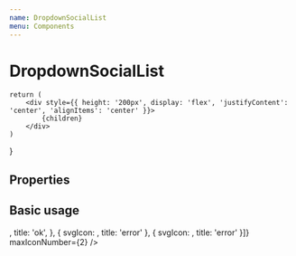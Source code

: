 ```yaml
---
name: DropdownSocialList
menu: Components
---
```



# DropdownSocialList

    return (
        <div style={{ height: '200px', display: 'flex', 'justifyContent': 'center', 'alignItems': 'center' }}>
            {children}
        </div>
    )
}


## Properties

<PropsTable of={DropdownSocialList} />

## Basic usage

<Playground wrapper={DropdownSocialListWrapper}>
    <DropdownSocialList
        icons={[{
            svgIcon: <Checked style={iconStyles}/>,
            title: 'ok',
        }, {
            svgIcon: <Error style={iconStyles}/>,
            title: 'error'
        }, {
            svgIcon: <Checked style={iconStyles}/>,
            title: 'error'
        }]}
        maxIconNumber={2}
    />
</Playground>
